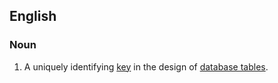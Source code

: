 ==English==
{{wikipedia}}
===Noun===
{{en-noun}}

# {{computing}} A uniquely identifying [[key]] in the design of [[database table]]s.